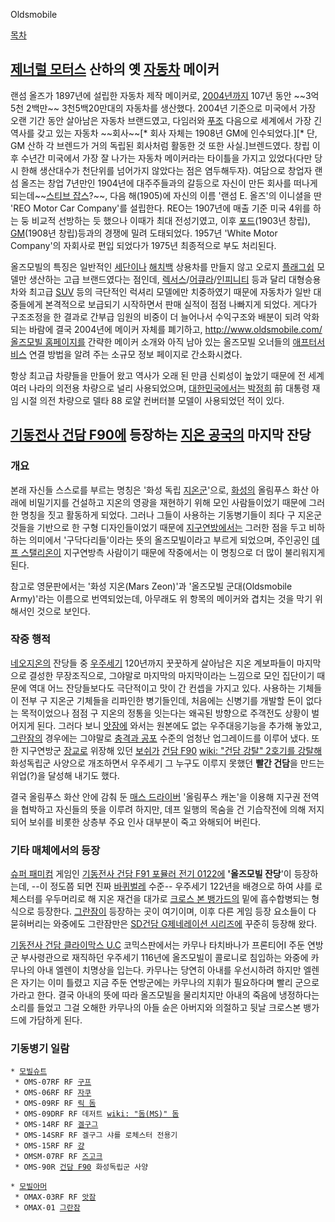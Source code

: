 Oldsmobile

[[목차]]

== [[제너럴 모터스]] 산하의 옛 [[자동차]] 메이커 ==
랜섬 올즈가 1897년에 설립한 자동차 제작 메이커로, [[2004년]]까지 107년 동안 ~~3억 5천 2백만~~ 3천5백20만대의 자동차를 생산했다. 2004년 기준으로 미국에서 가장 오랜 기간 동안 살아남은 자동차 브랜드였고, 다임러와 [[푸조]] 다음으로 세계에서 가장 긴 역사를 갖고 있는 자동차 ~~회사~~[* 회사 자체는 1908년 GM에 인수되었다.][* 단, GM 산하 각 브렌드가 거의 독립된 회사처럼 활동한 것 또한 사실.]브렌드였다. 창립 이후 수년간 미국에서 가장 잘 나가는 자동차 메이커라는 타이틀을 가지고 있었다(다만 당시 한해 생산대수가 천단위를 넘어가지 않았다는 점은 염두해두자). 여담으로 창업자 랜섬 올즈는 창업 7년만인 1904년에 대주주들과의 갈등으로 자신이 만든 회사를 떠나게 되는데~~[[스티브 잡스]]?~~, 다음 해(1905)에 자신의 이름 '랜섬 E. 올즈'의 이니셜을 딴 'REO Motor Car Company'를 설립한다. REO는 1907년에 매출 기준 미국 4위를 하는 둥 비교적 선방하는 듯 했으나 이때가 최대 전성기였고, 이후 [[포드]](1903년 창립), [[GM]](1908년 창립)등과의 경쟁에 밀려 도태되었다. 1957년 'White Motor Company'의 자회사로 편입 되었다가 1975년 최종적으로 부도 처리된다.

올즈모빌의 특징은 일반적인 [[세단]]이나 [[해치백]] 상용차를 만들지 않고 오로지 [[플래그쉽]] 모델만 생산하는 고급 브랜드였다는 점인데, [[렉서스]]/[[어큐라]]/[[인피니티]] 등과 달리 대형승용차와 최고급 [[SUV]] 등의 극단적인 럭셔리 모델에만 치중하였기 때문에 자동차가 일반 대중들에게 본격적으로 보급되기 시작하면서 판매 실적이 점점 나빠지게 되었다. 게다가 구조조정을 한 결과로 간부급 임원의 비중이 더 늘어나서 수익구조와 배분이 되려 악화되는 바람에 결국 2004년에 메이커 자체를 폐기하고, [[http://www.oldsmobile.com/ 올즈모빌 홈페이지]]를 간략한 메이커 소개와 아직 남아 있는 올즈모빌 오너들의 [[애프터서비스]] 연결 방법을 알려 주는 소규모 정보 페이지로 간소화시켰다.

항상 최고급 차량들을 만들어 왔고 역사가 오래 된 만큼 신뢰성이 높았기 때문에 전 세계 여러 나라의 의전용 차량으로 널리 사용되었으며, [[대한민국]]에서는 [[박정희]] 前 대통령 재임 시절 의전 차량으로 델타 88 로얄 컨버터블 모델이 사용되었던 적이 있다.

== [[기동전사 건담 F90]]에 등장하는 [[지온 공국]]의 마지막 잔당 ==
=== 개요 ===
본래 자신들 스스로를 부르는 명칭은 '화성 독립 [[지온군]]'으로, [[화성]]의 올림푸스 화산 아래에 비밀기지를 건설하고 지온의 영광을 재현하기 위해 모인 사람들이었기 때문에 그러한 명칭을 짓고 활동하게 되었다. 그러나 그들이 사용하는 기동병기들이 죄다 구 지온군 것들을 기반으로 한 구형 디자인들이었기 때문에 [[지구연방]]에서는 그러한 점을 두고 비하하는 의미에서 '구닥다리들'이라는 뜻의 올즈모빌이라고 부르게 되었으며, 주인공인 [[데프 스탤리온]]이 지구연방측 사람이기 때문에 작중에서는 이 명칭으로 더 많이 불리워지게 된다.

참고로 영문판에서는 '화성 지온(Mars Zeon)'과 '올즈모빌 군대(Oldsmobile Army)'라는 이름으로 번역되었는데, 아무래도 위 항목의 메이커와 겹치는 것을 막기 위해서인 것으로 보인다.

=== 작중 행적 ===
[[네오지온]]의 잔당들 중 [[우주세기]] 120년까지 꿋꿋하게 살아남은 지온 계보파들이 마지막으로 결성한 무장조직으로, 그야말로 마지막의 마지막이라는 느낌으로 모인 집단이기 때문에 역대 어느 잔당들보다도 극단적이고 맛이 간 컨셉을 가지고 있다. 사용하는 기체들이 전부 구 지온군 기체들을 리파인한 병기들인데, 처음에는 신병기를 개발할 돈이 없다는 목적이었으나 점점 구 지온의 정통을 잇는다는 왜곡된 방향으로 주객전도 상황이 벌어지게 된다. 그러다 보니 [[앗잠]]에 와서는 원본에도 없는 우주대응기능을 추가해 놓았고, [[그란잠]]의 경우에는 그야말로 [[충격과 공포]] 수준의 엄청난 업그레이드를 이루어 냈다. 또한 지구연방군 [[장교]]로 위장해 있던 [[보쉬]]가 [[건담 F90]] [[wiki: "건담 강탈" 2호기를 강탈해]] 화성독립군 사양으로 개조하면서 우주세기 그 누구도 이루지 못했던 '''빨간 건담'''을 만드는 위업(?)을 달성해 내기도 했다.

결국 올림푸스 화산 안에 감춰 둔 [[매스 드라이버]] '올림푸스 캐논'을 이용해 지구권 전역을 협박하고 자신들의 뜻을 이루려 하지만, 데프 일행의 목숨을 건 기습작전에 의해 저지되어 보쉬를 비롯한 상층부 주요 인사 대부분이 죽고 와해되어 버린다.

=== 기타 매체에서의 등장 ===
[[슈퍼 패미컴]] 게임인 [[기동전사 건담 F91 포뮬러 전기 0122]]에 ''''올즈모빌 잔당''''이 등장하는데, --이 정도쯤 되면 진짜 [[바퀴벌레]] 수준-- 우주세기 122년을 배경으로 하여 샤를 로체스터를 우두머리로 해 지온 재건을 대가로 [[크로스 본 뱅가드]]의 밑에 흡수합병되는 형식으로 등장한다. [[그란잠]]이 등장하는 곳이 여기이며, 이후 다른 게임 등장 요소들이 다 묻혀버리는 와중에도 그란잠만은 [[SD건담 G제네레이션 시리즈]]에 꾸준히 등장해 왔다.

[[기동전사 건담 클라이막스 U.C]] 코믹스판에서는 카무나 타치바나가 프론티어I 주둔 연방군 부사령관으로 재직하던 우주세기 116년에 올즈모빌이 콜로니로 침입하는 와중에 카무나의 아내 엘렌이 치명상을 입는다. 카무나는 당연히 아내를 우선시하려 하지만 엘렌은 자기는 이미 틀렸고 지금 주둔 연방군에는 카무나의 지휘가 필요하다며 빨리 군으로 가라고 한다. 결국 아내의 뜻에 따라 올즈모빌을 물리치지만 아내의 죽음에 냉정하다는 소리를 들었고 그걸 오해한 카무나의 아들 슌은 아버지와 의절하고 뒷날 크로스본 뱅가드에 가담하게 된다.

=== 기동병기 일람 ===
 * [[모빌슈트]]
  * OMS-07RF RF [[구프]]
  * OMS-06RF RF [[자쿠]]
  * OMS-09RF RF [[릭 돔]]
  * OMS-09DRF RF 데저트 [[wiki: "돔(MS)" 돔]]
  * OMS-14RF RF [[겔구그]]
  * OMS-14SRF RF 겔구그 샤를 로체스터 전용기
  * OMS-15RF RF [[걍]]
  * OMSM-07RF RF [[즈고크]]
  * OMS-90R [[건담 F90]] 화성독립군 사양

 * [[모빌아머]]
  * OMAX-03RF RF [[앗잠]]
  * OMAX-01 [[그란잠]]
